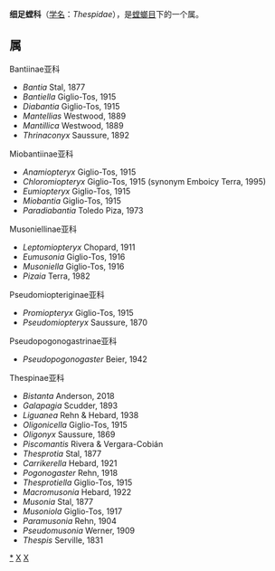 {{Automatic Taxobox
| taxon = Thespidae
| authority = Giglio-Tos, 1919
| image = Ujh6www.jpg
| image_caption = 细足螳
}}

'''细足螳科'''（[[学名|学名]]：''Thespidae''），是[[螳螂目|螳螂目]]下的一个属。

==属==

Bantiinae亚科

* ''Bantia'' Stal, 1877
* ''Bantiella'' Giglio-Tos, 1915
* ''Diabantia'' Giglio-Tos, 1915
* ''Mantellias'' Westwood, 1889
* ''Mantillica'' Westwood, 1889
* ''Thrinaconyx'' Saussure, 1892

Miobantiinae亚科

* ''Anamiopteryx'' Giglio-Tos, 1915
* ''Chloromiopteryx'' Giglio-Tos, 1915 (synonym Emboicy Terra, 1995)
* ''Eumiopteryx'' Giglio-Tos, 1915
* ''Miobantia'' Giglio-Tos, 1915
* ''Paradiabantia'' Toledo Piza, 1973

Musoniellinae亚科

* ''Leptomiopteryx'' Chopard, 1911
* ''Eumusonia'' Giglio-Tos, 1916
* ''Musoniella'' Giglio-Tos, 1916
* ''Pizaia'' Terra, 1982

Pseudomiopteriginae亚科

* ''Promiopteryx'' Giglio-Tos, 1915
* ''Pseudomiopteryx'' Saussure, 1870

Pseudopogonogastrinae亚科

* ''Pseudopogonogaster'' Beier, 1942

Thespinae亚科

* ''Bistanta'' Anderson, 2018
* ''Galapagia'' Scudder, 1893
* ''Liguanea'' Rehn & Hebard, 1938
* ''Oligonicella'' Giglio-Tos, 1915
* ''Oligonyx'' Saussure, 1869
* ''Piscomantis'' Rivera & Vergara-Cobián
* ''Thesprotia'' Stal, 1877
* ''Carrikerella'' Hebard, 1921
* ''Pogonogaster'' Rehn, 1918
* ''Thesprotiella'' Giglio-Tos, 1915
* ''Macromusonia'' Hebard, 1922
* ''Musonia'' Stal, 1877
* ''Musoniola'' Giglio-Tos, 1917
* ''Paramusonia'' Rehn, 1904
* ''Pseudomusonia'' Werner, 1909
* ''Thespis'' Serville, 1831

{{taxonbar}}
[[Category:_细足螳科|*]]
[[Category:_螳螂目|X]]
[[Category:_1919年描述的分类群|X]]